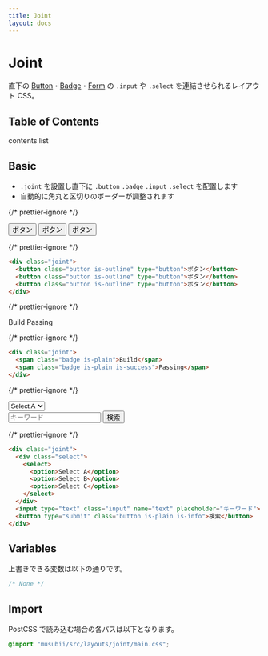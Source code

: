 ```yaml
---
title: Joint
layout: docs
---
```


# Joint

直下の [Button](/docs/button)・[Badge](/docs/badge)・[Form](/docs/form) の `.input` や `.select` を連結させられるレイアウト CSS。

## Table of Contents

contents list

## Basic

- `.joint` を設置し直下に `.button` `.badge` `.input` `.select` を配置します
- 自動的に角丸と区切りのボーダーが調整されます

{/* prettier-ignore */}
<div className="docs-preview">
  <div className="joint">
    <button className="button is-outline" type="button">ボタン</button>
    <button className="button is-outline" type="button">ボタン</button>
    <button className="button is-outline" type="button">ボタン</button>
  </div>
</div>

{/* prettier-ignore */}
```html
<div class="joint">
  <button class="button is-outline" type="button">ボタン</button>
  <button class="button is-outline" type="button">ボタン</button>
  <button class="button is-outline" type="button">ボタン</button>
</div>
```

{/* prettier-ignore */}
<div className="docs-preview">
  <div className="joint">
    <span className="badge is-plain">Build</span>
    <span className="badge is-plain is-success">Passing</span>
  </div>
</div>

{/* prettier-ignore */}
```html
<div class="joint">
  <span class="badge is-plain">Build</span>
  <span class="badge is-plain is-success">Passing</span>
</div>
```

{/* prettier-ignore */}
<div className="docs-preview">
  <div className="joint">
    <div className="select">
      <select>
        <option>Select A</option>
        <option>Select B</option>
        <option>Select C</option>
      </select>
    </div>
    <input type="text" className="input" name="text" placeholder="キーワード" />
    <button type="submit" className="button is-plain is-info">検索</button>
  </div>
</div>

{/* prettier-ignore */}
```html
<div class="joint">
  <div class="select">
    <select>
      <option>Select A</option>
      <option>Select B</option>
      <option>Select C</option>
    </select>
  </div>
  <input type="text" class="input" name="text" placeholder="キーワード">
  <button type="submit" class="button is-plain is-info">検索</button>
</div>
```

## Variables

上書きできる変数は以下の通りです。

```css
/* None */
```

## Import

PostCSS で読み込む場合の各パスは以下となります。

```css
@import "musubii/src/layouts/joint/main.css";
```
